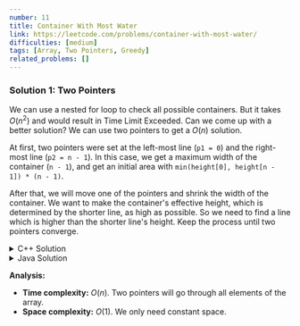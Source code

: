 ```yaml
---
number: 11
title: Container With Most Water
link: https://leetcode.com/problems/container-with-most-water/
difficulties: [medium]
tags: [Array, Two Pointers, Greedy]
related_problems: []
---
```


<h3 id="solution_1">Solution 1: Two Pointers</h3>

We can use a nested for loop to check all possible containers. But it takes $O(n^2)$ and would result in Time Limit Exceeded. Can we come up with a better solution? We can use two pointers to get a $O(n)$ solution.

At first, two pointers were set at the left-most line (`p1 = 0`) and the right-most line (`p2 = n - 1`). In this case, we get a maximum width of the container (`n - 1`), and get an initial area with `min(height[0], height[n - 1]) * (n - 1)`.

After that, we will move one of the pointers and shrink the width of the container. We want to make the container's effective height, which is determined by the shorter line, as high as possible. So we need to find a line which is higher than the shorter line's height. Keep the process until two pointers converge.

<details class="code-details">
    <summary>C++ Solution</summary>

```cpp
class Solution {
public:
    int maxArea(vector<int>& height) {
        int p1 = 0, p2 = height.size() - 1;
        int result = 0;

        while (p1 < p2) {
            int h1 = height[p1], h2 = height[p2];
            result = max(result, min(h1, h2) * (p2 - p1));
            if (h1 <= h2) {
                while (p1 < p2 && height[p1] <= h1) {
                    p1++;
                }
            }
            else {
                while (p2 > p1 && height[p2] <= h2) {
                    p2--;
                }
            }
        }

        return result;
    }
};
```

</details>

<details class="code-details">
    <summary>Java Solution</summary>

```java
class Solution {
    public int maxArea(int[] height) {
        int p1 = 0, p2 = height.length - 1;
        int result = 0;

        while (p1 < p2) {
            int h1 = height[p1], h2 = height[p2];
            result = Math.max(result, Math.min(h1, h2) * (p2 - p1));
            if (h1 <= h2) {
                while (p1 < p2 && height[p1] <= h1) {
                    p1++;
                }
            }
            else {
                while (p2 > p1 && height[p2] <= h2) {
                    p2--;
                }
            }
        }

        return result;
    }
}
```

</details>

**Analysis:**

- **Time complexity:** $O(n)$. Two pointers will go through all elements of the array.
- **Space complexity:** $O(1)$. We only need constant space.
